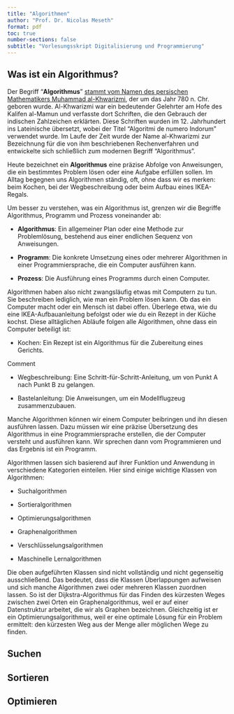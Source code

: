 ```yaml
---
title: "Algorithmen"
author: "Prof. Dr. Nicolas Meseth"
format: pdf
toc: true
number-sections: false
subtitle: "Vorlesungsskript Digitalisierung und Programmierung"
---
```


## Was ist ein Algorithmus?

Der Begriff "**Algorithmus**" [stammt vom Namen des persischen Mathematikers Muhammad al-Khwarizmi](https://www.wissenschaftsjahr.de/2008/coremedia/generator/wj2008/de/02__Mathematik__alles__was__z_C3_A4hlt/05__KW50__Algorithmus.html), der um das Jahr 780 n. Chr. geboren wurde. Al-Khwarizmi war ein bedeutender Gelehrter am Hofe des Kalifen al-Mamun und verfasste dort Schriften, die den Gebrauch der indischen Zahlzeichen erklärten. Diese Schriften wurden im 12. Jahrhundert ins Lateinische übersetzt, wobei der Titel "Algoritmi de numero Indorum" verwendet wurde. Im Laufe der Zeit wurde der Name al-Khwarizmi zur Bezeichnung für die von ihm beschriebenen Rechenverfahren und entwickelte sich schließlich zum modernen Begriff "Algorithmus".

Heute bezeichnet ein **Algorithmus** eine präzise Abfolge von Anweisungen, die ein bestimmtes Problem lösen oder eine Aufgabe erfüllen sollen. Im Alltag begegnen uns Algorithmen ständig, oft, ohne dass wir es merken: beim Kochen, bei der Wegbeschreibung oder beim Aufbau eines IKEA-Regals.

Um besser zu verstehen, was ein Algorithmus ist, grenzen wir die Begriffe Algorithmus, Programm und Prozess voneinander ab:

-   **Algorithmus**: Ein allgemeiner Plan oder eine Methode zur Problemlösung, bestehend aus einer endlichen Sequenz von Anweisungen.

-   **Programm**: Die konkrete Umsetzung eines oder mehrerer Algorithmen in einer Programmiersprache, die ein Computer ausführen kann.

-   **Prozess**: Die Ausführung eines Programms durch einen Computer.


Algorithmen haben also nicht zwangsläufig etwas mit Computern zu tun. Sie beschreiben lediglich, wie man ein Problem lösen kann. Ob das ein Computer macht oder ein Mensch ist dabei offen. Überlege etwa, wie du eine IKEA-Aufbauanleitung befolgst oder wie du ein Rezept in der Küche kochst. Diese alltäglichen Abläufe folgen alle Algorithmen, ohne dass ein Computer beteiligt ist:

-   Kochen: Ein Rezept ist ein Algorithmus für die Zubereitung eines Gerichts.

Comment

-   Wegbeschreibung: Eine Schritt-für-Schritt-Anleitung, um von Punkt A nach Punkt B zu gelangen.

-   Bastelanleitung: Die Anweisungen, um ein Modellflugzeug zusammenzubauen.


Manche Algorithmen können wir einem Computer beibringen und ihn diesen ausführen lassen. Dazu müssen wir eine präzise Übersetzung des Algorithmus in eine Programmiersprache erstellen, die der Computer versteht und ausführen kann. Wir sprechen dann vom Programmieren und das Ergebnis ist ein Programm.

Algorithmen lassen sich basierend auf ihrer Funktion und Anwendung in verschiedene Kategorien einteilen. Hier sind einige wichtige Klassen von Algorithmen:

-   Suchalgorithmen

-   Sortieralgorithmen

-   Optimierungsalgorithmen

-   Graphenalgorithmen

-   Verschlüsselungsalgorithmen

-   Maschinelle Lernalgorithmen


Die oben aufgeführten Klassen sind nicht vollständig und nicht gegenseitig ausschließend. Das bedeutet, dass die Klassen Überlappungen aufweisen und sich manche Algorithmen zwei oder mehreren Klassen zuordnen lassen. So ist der Dijkstra-Algorithmus für das Finden des kürzesten Weges zwischen zwei Orten ein Graphenalgorithmus, weil er auf einer Datenstruktur arbeitet, die wir als Graphen bezeichnen. Gleichzeitig ist er ein Optimierungsalgorithmus, weil er eine optimale Lösung für ein Problem ermittelt: den kürzesten Weg aus der Menge aller möglichen Wege zu finden.

## Suchen

## Sortieren

## Optimieren

